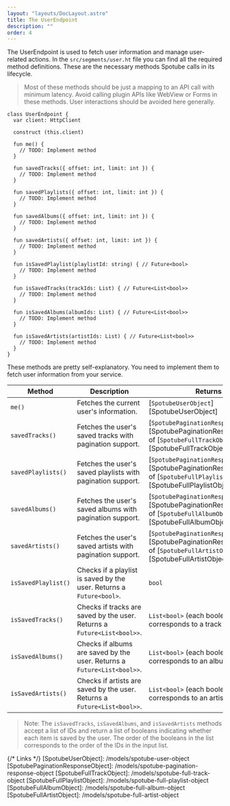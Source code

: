 ```yaml
---
layout: "layouts/DocLayout.astro"
title: The UserEndpoint
description: ""
order: 4
---
```


The UserEndpoint is used to fetch user information and manage user-related actions.
In the `src/segments/user.ht` file you can find all the required method definitions. These are the necessary
methods Spotube calls in its lifecycle.

> Most of these methods should be just a mapping to an API call with minimum latency. Avoid calling plugin APIs like WebView or Forms
> in these methods. User interactions should be avoided here generally.

```hetu_script
class UserEndpoint {
  var client: HttpClient

  construct (this.client)

  fun me() {
    // TODO: Implement method
  }

  fun savedTracks({ offset: int, limit: int }) {
    // TODO: Implement method
  }

  fun savedPlaylists({ offset: int, limit: int }) {
    // TODO: Implement method
  }

  fun savedAlbums({ offset: int, limit: int }) {
    // TODO: Implement method
  }

  fun savedArtists({ offset: int, limit: int }) {
    // TODO: Implement method
  }

  fun isSavedPlaylist(playlistId: string) { // Future<bool>
    // TODO: Implement method
  }

  fun isSavedTracks(trackIds: List) { // Future<List<bool>>
    // TODO: Implement method
  }

  fun isSavedAlbums(albumIds: List) { // Future<List<bool>>
    // TODO: Implement method
  }

  fun isSavedArtists(artistIds: List) { // Future<List<bool>>
    // TODO: Implement method
  }
}
```

These methods are pretty self-explanatory. You need to implement them to fetch user information from your service.

| Method              | Description                                                              | Returns                                                                                                                          |
| ------------------- | ------------------------------------------------------------------------ | -------------------------------------------------------------------------------------------------------------------------------- |
| `me()`              | Fetches the current user's information.                                  | [`SpotubeUserObject`][SpotubeUserObject]                                                                                         |
| `savedTracks()`     | Fetches the user's saved tracks with pagination support.                 | [`SpotubePaginationResponseObject`][SpotubePaginationResponseObject] of [`SpotubeFullTrackObject`][SpotubeFullTrackObject]       |
| `savedPlaylists()`  | Fetches the user's saved playlists with pagination support.              | [`SpotubePaginationResponseObject`][SpotubePaginationResponseObject] of [`SpotubeFullPlaylistObject`][SpotubeFullPlaylistObject] |
| `savedAlbums()`     | Fetches the user's saved albums with pagination support.                 | [`SpotubePaginationResponseObject`][SpotubePaginationResponseObject] of [`SpotubeFullAlbumObject`][SpotubeFullAlbumObject]       |
| `savedArtists()`    | Fetches the user's saved artists with pagination support.                | [`SpotubePaginationResponseObject`][SpotubePaginationResponseObject] of [`SpotubeFullArtistObject`][SpotubeFullArtistObject]     |
| `isSavedPlaylist()` | Checks if a playlist is saved by the user. Returns a `Future<bool>`.     | `bool`                                                                                                                           |
| `isSavedTracks()`   | Checks if tracks are saved by the user. Returns a `Future<List<bool>>`.  | `List<bool>` (each boolean corresponds to a track ID)                                                                            |
| `isSavedAlbums()`   | Checks if albums are saved by the user. Returns a `Future<List<bool>>`.  | `List<bool>` (each boolean corresponds to an album ID)                                                                           |
| `isSavedArtists()`  | Checks if artists are saved by the user. Returns a `Future<List<bool>>`. | `List<bool>` (each boolean corresponds to an artist ID)                                                                          |

> Note: The `isSavedTracks`, `isSavedAlbums`, and `isSavedArtists` methods accept a list of IDs and return a list of booleans
> indicating whether each item is saved by the user. The order of the booleans in the list corresponds to the order of the IDs
> in the input list.

{/* Links */}
[SpotubeUserObject]: /models/spotube-user-object
[SpotubePaginationResponseObject]: /models/spotube-pagination-response-object
[SpotubeFullTrackObject]: /models/spotube-full-track-object
[SpotubeFullPlaylistObject]: /models/spotube-full-playlist-object
[SpotubeFullAlbumObject]: /models/spotube-full-album-object
[SpotubeFullArtistObject]: /models/spotube-full-artist-object
